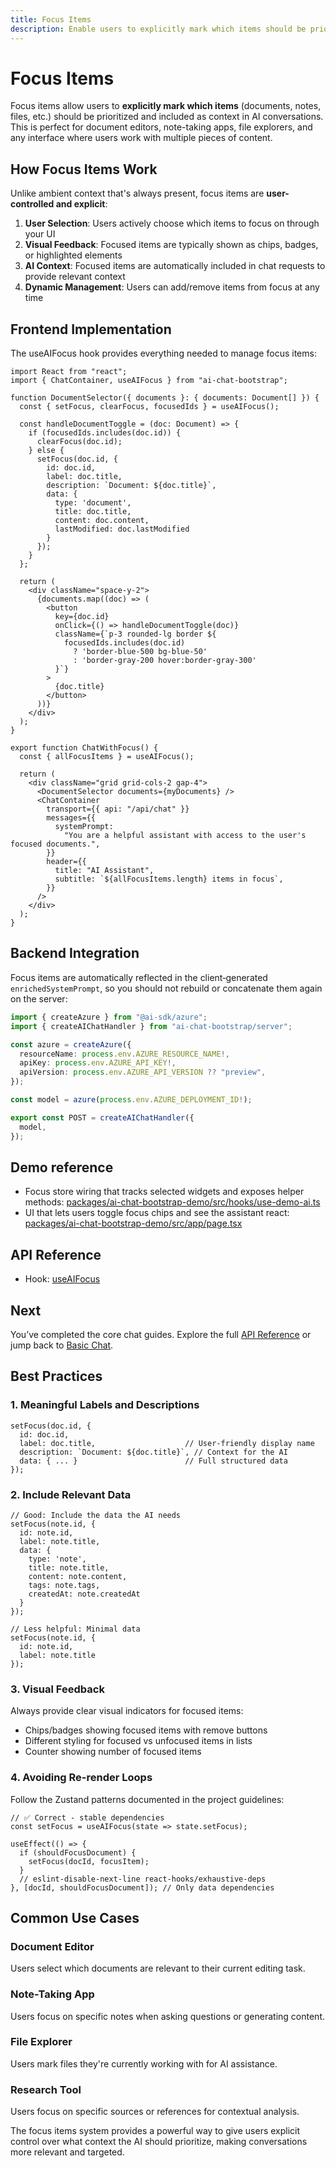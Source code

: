 ```yaml
---
title: Focus Items
description: Enable users to explicitly mark which items should be prioritized in AI conversations with the useAIFocus hook.
---
```



# Focus Items

Focus items allow users to **explicitly mark which items** (documents, notes, files, etc.) should be prioritized and included as context in AI conversations. This is perfect for document editors, note-taking apps, file explorers, and any interface where users work with multiple pieces of content.

<LiveCodeExample code={FOCUS_ITEMS_FRONTEND_SOURCE}>
  <FocusItemsExample />
</LiveCodeExample>

## How Focus Items Work

Unlike ambient context that's always present, focus items are **user-controlled and explicit**:

1. **User Selection**: Users actively choose which items to focus on through your UI
2. **Visual Feedback**: Focused items are typically shown as chips, badges, or highlighted elements
3. **AI Context**: Focused items are automatically included in chat requests to provide relevant context
4. **Dynamic Management**: Users can add/remove items from focus at any time

## Frontend Implementation

The <API name="useAIFocus">useAIFocus</API> hook provides everything needed to manage focus items:

```tsx
import React from "react";
import { ChatContainer, useAIFocus } from "ai-chat-bootstrap";

function DocumentSelector({ documents }: { documents: Document[] }) {
  const { setFocus, clearFocus, focusedIds } = useAIFocus();
  
  const handleDocumentToggle = (doc: Document) => {
    if (focusedIds.includes(doc.id)) {
      clearFocus(doc.id);
    } else {
      setFocus(doc.id, {
        id: doc.id,
        label: doc.title,
        description: `Document: ${doc.title}`,
        data: {
          type: 'document',
          title: doc.title,
          content: doc.content,
          lastModified: doc.lastModified
        }
      });
    }
  };

  return (
    <div className="space-y-2">
      {documents.map((doc) => (
        <button
          key={doc.id}
          onClick={() => handleDocumentToggle(doc)}
          className={`p-3 rounded-lg border ${
            focusedIds.includes(doc.id)
              ? 'border-blue-500 bg-blue-50'
              : 'border-gray-200 hover:border-gray-300'
          }`}
        >
          {doc.title}
        </button>
      ))}
    </div>
  );
}

export function ChatWithFocus() {
  const { allFocusItems } = useAIFocus();

  return (
    <div className="grid grid-cols-2 gap-4">
      <DocumentSelector documents={myDocuments} />
      <ChatContainer
        transport={{ api: "/api/chat" }}
        messages={{
          systemPrompt:
            "You are a helpful assistant with access to the user's focused documents.",
        }}
        header={{
          title: "AI Assistant",
          subtitle: `${allFocusItems.length} items in focus`,
        }}
      />
    </div>
  );
}
```

## Backend Integration

Focus items are automatically reflected in the client‑generated `enrichedSystemPrompt`, so you should not rebuild or concatenate them again on the server:

```ts
import { createAzure } from "@ai-sdk/azure";
import { createAIChatHandler } from "ai-chat-bootstrap/server";

const azure = createAzure({
  resourceName: process.env.AZURE_RESOURCE_NAME!,
  apiKey: process.env.AZURE_API_KEY!,
  apiVersion: process.env.AZURE_API_VERSION ?? "preview",
});

const model = azure(process.env.AZURE_DEPLOYMENT_ID!);

export const POST = createAIChatHandler({
  model,
});
```

## Demo reference

- Focus store wiring that tracks selected widgets and exposes helper methods: [packages/ai-chat-bootstrap-demo/src/hooks/use-demo-ai.ts](https://github.com/knifeyspoony/ai-chat-bootstrap/blob/main/packages/ai-chat-bootstrap-demo/src/hooks/use-demo-ai.ts)
- UI that lets users toggle focus chips and see the assistant react: [packages/ai-chat-bootstrap-demo/src/app/page.tsx](https://github.com/knifeyspoony/ai-chat-bootstrap/blob/main/packages/ai-chat-bootstrap-demo/src/app/page.tsx)

## API Reference

- Hook: [useAIFocus](/api/hooks/use-ai-focus)

## Next

You’ve completed the core chat guides. Explore the full [API Reference](/api) or jump back to [Basic Chat](/chat/basic-chat).

## Best Practices

### 1. Meaningful Labels and Descriptions
```tsx
setFocus(doc.id, {
  id: doc.id,
  label: doc.title,                    // User-friendly display name
  description: `Document: ${doc.title}`, // Context for the AI
  data: { ... }                        // Full structured data
});
```

### 2. Include Relevant Data
```tsx
// Good: Include the data the AI needs
setFocus(note.id, {
  id: note.id,
  label: note.title,
  data: {
    type: 'note',
    title: note.title,
    content: note.content,
    tags: note.tags,
    createdAt: note.createdAt
  }
});

// Less helpful: Minimal data
setFocus(note.id, {
  id: note.id,
  label: note.title
});
```

### 3. Visual Feedback
Always provide clear visual indicators for focused items:
- Chips/badges showing focused items with remove buttons
- Different styling for focused vs unfocused items in lists
- Counter showing number of focused items

### 4. Avoiding Re-render Loops
Follow the Zustand patterns documented in the project guidelines:

```tsx
// ✅ Correct - stable dependencies
const setFocus = useAIFocus(state => state.setFocus);

useEffect(() => {
  if (shouldFocusDocument) {
    setFocus(docId, focusItem);
  }
  // eslint-disable-next-line react-hooks/exhaustive-deps  
}, [docId, shouldFocusDocument]); // Only data dependencies
```

## Common Use Cases

### Document Editor
Users select which documents are relevant to their current editing task.

### Note-Taking App
Users focus on specific notes when asking questions or generating content.

### File Explorer
Users mark files they're currently working with for AI assistance.

### Research Tool
Users focus on specific sources or references for contextual analysis.

The focus items system provides a powerful way to give users explicit control over what context the AI should prioritize, making conversations more relevant and targeted.
